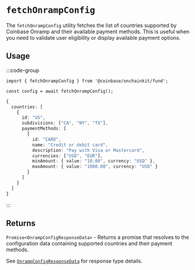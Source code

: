 # `fetchOnrampConfig`

The `fetchOnrampConfig` utility fetches the list of countries supported by Coinbase Onramp and their available payment methods. This is useful when you need to validate user eligibility or display available payment options.

## Usage

:::code-group

```tsx twoslash [code]
import { fetchOnrampConfig } from '@coinbase/onchainkit/fund';

const config = await fetchOnrampConfig();
```

```ts [return value]
{
  countries: [
    {
      id: "US",
      subdivisions: ["CA", "NY", "TX"],
      paymentMethods: [
        {
          id: "CARD",
          name: "Credit or debit card",
          description: "Pay with Visa or Mastercard",
          currencies: ["USD", "EUR"],
          minAmount: { value: "10.00", currency: "USD" },
          maxAmount: { value: "1000.00", currency: "USD" }
        }
      ]
    }
  ]
}
```

:::

## Returns

`Promise<OnrampConfigResponseData>` - Returns a promise that resolves to the configuration data containing supported countries and their payment methods.

See [`OnrampConfigResponseData`](/fund/types#onrampconfigresponsedata) for response type details.
